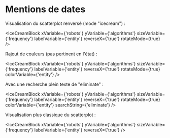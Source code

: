 
# Mentions de dates

Visualisation du scatterplot renversé (mode "icecream") :

<IceCreamBlock 
  xVariable={'robots'} 
  yVariable={'algorithms'} 
  sizeVariable={'frequency'} 
  labelVariable={'entity'}
  reverseX={'true'}
  rotateMode={true}
/>

Rajout de couleurs (pas pertinent en l'état) : 

<IceCreamBlock 
  xVariable={'robots'} 
  yVariable={'algorithms'} 
  sizeVariable={'frequency'} 
  labelVariable={'entity'}
  reverseX={'true'}
  rotateMode={true}
  colorVariable={'entity'}
/>

Avec une recherche plein texte de "eliminate" : 

<IceCreamBlock 
  xVariable={'robots'} 
  yVariable={'algorithms'} 
  sizeVariable={'frequency'} 
  labelVariable={'entity'}
  reverseX={'true'}
  rotateMode={true}
  colorVariable={'entity'}
  searchString={'eliminate'}
/>

Visualisation plus classique du scatterplot :

<IceCreamBlock 
  xVariable={'robots'} 
  yVariable={'algorithms'} 
  sizeVariable={'frequency'} 
  labelVariable={'entity'}
  reverseX={'true'}
/>
